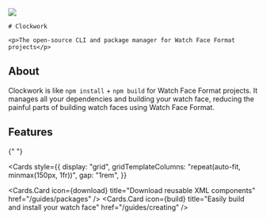 
  <div
    style={{
      flex: 1,
      display: "flex",
      alignItems: "center",
      alignContent: "center",
      justifyContent: "center",
      flexDirection: "column",
    }}
  >
    <img src="/clockwork_icon.png" width={100}/>

    # Clockwork

    <p>The open-source CLI and package manager for Watch Face Format projects</p>

  </div>

<LatestRelease />

## About

Clockwork is like `npm install` + `npm build` for Watch Face Format projects. It manages all your dependencies and building your watch face, reducing the painful parts of building watch faces using Watch Face Format.

## Features

{" "}

<Cards
  style={{
    display: "grid",
    gridTemplateColumns: "repeat(auto-fit, minmax(150px, 1fr))",
    gap: "1rem",
  }}
>
  <Cards.Card
    icon={<span class="material-symbols-rounded">download</span>}
    title="Download reusable XML components"
    href="/guides/packages"
  />
  <Cards.Card
    icon={<span class="material-symbols-rounded">build</span>}
    title="Easily build and install your watch face"
    href="/guides/creating"
  />
</Cards>
